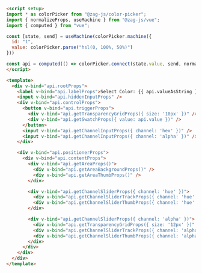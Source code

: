 ```html
<script setup>
import * as colorPicker from "@zag-js/color-picker";
import { normalizeProps, useMachine } from "@zag-js/vue";
import { computed } from "vue";

const [state, send] = useMachine(colorPicker.machine({
  id: "1",
  value: colorPicker.parse("hsl(0, 100%, 50%)")
}))

const api = computed(() => colorPicker.connect(state.value, send, normalizeProps));
</script>

<template>
  <div v-bind="api.rootProps">
    <label v-bind="api.labelProps">Select Color: {{ api.valueAsString }}</label>
    <input v-bind="api.hiddenInputProps" />
    <div v-bind="api.controlProps">
      <button v-bind="api.triggerProps">
        <div v-bind="api.getTransparencyGridProps({ size: '10px' })" />
        <div v-bind="api.getSwatchProps({ value: api.value })" />
      </button>
      <input v-bind="api.getChannelInputProps({ channel: 'hex' })" />
      <input v-bind="api.getChannelInputProps({ channel: 'alpha' })" />
    </div>

    <div v-bind="api.positionerProps">
      <div v-bind="api.contentProps">
        <div v-bind="api.getAreaProps()">
          <div v-bind="api.getAreaBackgroundProps()" />
          <div v-bind="api.getAreaThumbProps()" />
        </div>

        <div v-bind="api.getChannelSliderProps({ channel: 'hue' })">
          <div v-bind="api.getChannelSliderTrackProps({ channel: 'hue' })" />
          <div v-bind="api.getChannelSliderThumbProps({ channel: 'hue' })" />
        </div>

        <div v-bind="api.getChannelSliderProps({ channel: 'alpha' })">
          <div v-bind="api.getTransparencyGridProps({ size: '12px' })" />
          <div v-bind="api.getChannelSliderTrackProps({ channel: 'alpha' })" />
          <div v-bind="api.getChannelSliderThumbProps({ channel: 'alpha' })" />
        </div>
      </div>
    </div>
  </div>
</template>
```
